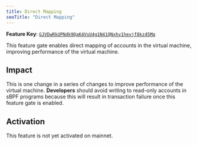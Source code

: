 ```yaml
---
title: Direct Mapping
seoTitle: "Direct Mapping"
---
```


**Feature Key**:
[`GJVDwRkUPNdk9QaK4VsU4g1N41QNxhy1hevjf8kz45Mq`](https://explorer.solana.com/address/GJVDwRkUPNdk9QaK4VsU4g1N41QNxhy1hevjf8kz45Mq)

This feature gate enables direct mapping of accounts in the virtual machine,
improving performance of the virtual machine.

## Impact

This is one change in a series of changes to improve performance of the virtual
machine. **Developers** should avoid writing to read-only accounts in sBPF
programs because this will result in transaction failure once this feature gate
is enabled.

## Activation

This feature is not yet activated on mainnet.

